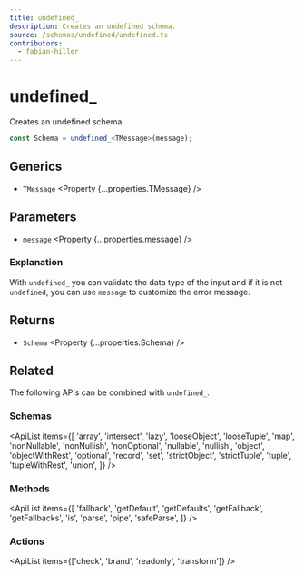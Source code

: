 ```yaml
---
title: undefined_
description: Creates an undefined schema.
source: /schemas/undefined/undefined.ts
contributors:
  - fabian-hiller
---
```



# undefined\_

Creates an undefined schema.

```ts
const Schema = undefined_<TMessage>(message);
```

## Generics

- `TMessage` <Property {...properties.TMessage} />

## Parameters

- `message` <Property {...properties.message} />

### Explanation

With `undefined_` you can validate the data type of the input and if it is not `undefined`, you can use `message` to customize the error message.

## Returns

- `Schema` <Property {...properties.Schema} />

## Related

The following APIs can be combined with `undefined_`.

### Schemas

<ApiList
  items={[
    'array',
    'intersect',
    'lazy',
    'looseObject',
    'looseTuple',
    'map',
    'nonNullable',
    'nonNullish',
    'nonOptional',
    'nullable',
    'nullish',
    'object',
    'objectWithRest',
    'optional',
    'record',
    'set',
    'strictObject',
    'strictTuple',
    'tuple',
    'tupleWithRest',
    'union',
  ]}
/>

### Methods

<ApiList
  items={[
    'fallback',
    'getDefault',
    'getDefaults',
    'getFallback',
    'getFallbacks',
    'is',
    'parse',
    'pipe',
    'safeParse',
  ]}
/>

### Actions

<ApiList items={['check', 'brand', 'readonly', 'transform']} />
